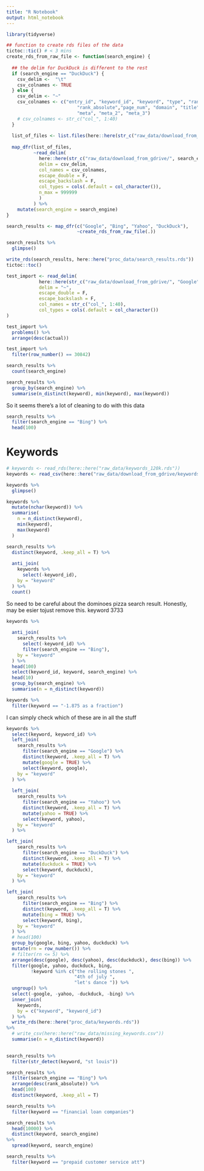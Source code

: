 ```yaml
---
title: "R Notebook"
output: html_notebook
---
```


```r
library(tidyverse)
```

```r
## function to create rds files of the data
tictoc::tic() # < 3 mins
create_rds_from_raw_file <- function(search_engine) {
  
  ## the delim for DuckDuck is different to the rest
  if (search_engine == "DuckDuck") {
    csv_delim <-  "\t"
    csv_colnames <- TRUE
  } else {
    csv_delim <- "~"
    csv_colnames <- c("entry_id", "keyword_id", "keyword", "type", "rank_group",
                          "rank_absolute","page_num", "domain", "title", "url", "breadcrumb",
                          "meta", "meta_2", "meta_3")
    # csv_colnames <- str_c("col_", 1:40)
  }
  
  list_of_files <- list.files(here::here(str_c("raw_data/download_from_gdrive/", search_engine)))
  
  map_dfr(list_of_files,
          ~read_delim(
            here::here(str_c("raw_data/download_from_gdrive/", search_engine, "/", .)),
            delim = csv_delim,
            col_names = csv_colnames,
            escape_double = F,
            escape_backslash = F,
            col_types = cols(.default = col_character()),
            n_max = 999999
            ) 
          ) %>% 
    mutate(search_engine = search_engine)
}

search_results <- map_dfr(c("Google", "Bing", "Yahoo", "DuckDuck"),
                          ~create_rds_from_raw_file(.))

search_results %>% 
  glimpse()

write_rds(search_results, here::here("proc_data/search_results.rds"))
tictoc::toc()
```

```r
test_import <- read_delim(
            here::here(str_c("raw_data/download_from_gdrive/", "Google", "/", "0-5000.csv")),
            delim = "~",
            escape_double = F,
            escape_backslash = F,
            col_names = str_c("col_", 1:40),
            col_types = cols(.default = col_character())
)

test_import %>% 
  problems() %>% 
  arrange(desc(actual))
```

```r
test_import %>% 
  filter(row_number() == 30842)
```


```r
search_results %>% 
  count(search_engine)
```

```r
search_results %>% 
  group_by(search_engine) %>% 
  summarise(n_distinct(keyword), min(keyword), max(keyword))
```

So it seems there's a lot of cleaning to do with this data 
```r
search_results %>% 
  filter(search_engine == "Bing") %>% 
  head(100)
```


# Keywords

```r
# keywords <- read_rds(here::here("raw_data/keywords_120k.rds"))
keywords <- read_csv(here::here("raw_data/download_from_gdrive/keywords_60k.csv"))
```

```r
keywords %>% 
  glimpse()
```

```r
keywords %>% 
  mutate(nchar(keyword)) %>% 
  summarise(
    n = n_distinct(keyword),
    min(keyword),
    max(keyword)
  )
```

```r
search_results %>% 
  distinct(keyword, .keep_all = T) %>% 
  
  anti_join(
    keywords %>% 
      select(-keyword_id),
    by = "keyword"
  ) %>% 
  count()
```

So need to be careful about the dominoes pizza search result. Honestly, may be esier tojust remove this. keyword 3733

```r
keywords %>% 
  
  anti_join(
    search_results %>% 
      select(-keyword_id) %>% 
      filter(search_engine == "Bing"),
    by = "keyword"
  ) %>% 
  head(100)
  select(keyword_id, keyword, search_engine) %>%
  head(10)
  group_by(search_engine) %>% 
  summarise(n = n_distinct(keyword))
```

```r
keywords %>% 
  filter(keyword == "-1.875 as a fraction")
```

I can simply check which of these are in all the stuff

```r
keywords %>% 
  select(keyword, keyword_id) %>% 
  left_join(
    search_results %>% 
      filter(search_engine == "Google") %>% 
      distinct(keyword, .keep_all = T) %>% 
      mutate(google = TRUE) %>% 
      select(keyword, google),
    by = "keyword"
  ) %>% 
  
  left_join(
    search_results %>% 
      filter(search_engine == "Yahoo") %>% 
      distinct(keyword, .keep_all = T) %>% 
      mutate(yahoo = TRUE) %>% 
      select(keyword, yahoo),
    by = "keyword"
  ) %>% 

left_join(
    search_results %>% 
      filter(search_engine == "DuckDuck") %>% 
      distinct(keyword, .keep_all = T) %>% 
      mutate(duckduck = TRUE) %>% 
      select(keyword, duckduck),
    by = "keyword"
  ) %>% 

left_join(
    search_results %>% 
      filter(search_engine == "Bing") %>% 
      distinct(keyword, .keep_all = T) %>% 
      mutate(bing = TRUE) %>% 
      select(keyword, bing),
    by = "keyword"
  ) %>% 
  # head(100)
  group_by(google, bing, yahoo, duckduck) %>%
  mutate(rn = row_number()) %>%
  # filter(rn <= 5) %>%
  arrange(desc(google), desc(yahoo), desc(duckduck), desc(bing)) %>% 
  filter(google, yahoo, duckduck, bing,
         !keyword %in% c("the rolling stones ",
                         "4th of july ",
                         "let's dance ")) %>% 
  ungroup() %>% 
  select(-google, -yahoo, -duckduck, -bing) %>% 
  inner_join(
    keywords,
    by = c("keyword", "keyword_id")
  ) %>% 
  write_rds(here::here("proc_data/keywords.rds"))
%>% 
  # write_csv(here::here("raw_data/missing_keywords.csv"))
  summarise(n = n_distinct(keyword))
  
```

```r
search_results %>% 
  filter(str_detect(keyword, "st louis"))
```

```r
search_results %>% 
  filter(search_engine == "Bing") %>% 
  arrange(desc(rank_absolute)) %>% 
  head(100)
  distinct(keyword, .keep_all = T)
```

```r
search_results %>% 
  filter(keyword == "financial loan companies")
```


```r
search_results %>% 
  head(10000) %>% 
  distinct(keyword, search_engine)
%>% 
  spread(keyword, search_engine)
```

```r
search_results %>% 
  filter(keyword == "prepaid customer service att")
```

